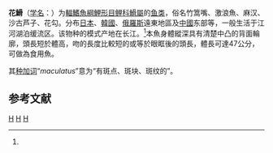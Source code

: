 {{Speciesbox
| name = 花䱻
| status = NE
| status_system = IUCN3.1
| image = Hemibarbus maculatus.JPG
| genus = Hemibarbus
| species = maculatus
| authority = [[彼得·布莱克尔|Bleeker]], 1871<ref name='id6121'>{{cite web| url =http://www.bioinfo.cn/db05/BjdwSpecies.php?action=view&id=6121| title =花䱻| work =中国动物物种编目数据库| publisher =中国科学院微生物研究所| author =中国科学院动物研究所| accessdate =2009-04-11| deadurl =yes| archiveurl =https://web.archive.org/web/20160305055844/http://www.bioinfo.cn/db05/BjdwSpecies.php?action=view&id=6121| archivedate =2016-03-05}}</ref>
| synonyms = *''Acanthogobio paltschevskii''<br /><small>Nikolskii, 1903</small>
*''Barbus semibarbus''<br /><small>Günther, 1889</small>
*''Gobiobarbus labeo maculatus''<br /><small>Bleeker, 1871</small>
*''Hemibarbus joiteni''<br /><small>Jordan & Starks, 1904</small>
*''Hemibarbus labeo maculatus''<br /><small>Bleeker, 1871</small>
}}

'''花䱻'''（[[学名|学名]]：{{lang|la|''Hemibarbus maculatus''}}）为[[輻鰭魚綱|輻鰭魚綱]][[鯉形目|鯉形目]][[鲤科|鲤科]][[䱻屬|䱻屬]]的[[鱼类|鱼类]]，俗名竹篙嘴、激浪魚、麻汉、沙古芦子、花勾。分布[[日本|日本]]、[[韓國|韓國]]、[[俄羅斯|俄羅斯]]遠東地區及[[中國|中國]]东部等，一般生活于江河湖泊缓流区。该物种的模式产地在长江。<ref name='id6121'/>本魚身體縱深具有清楚中凸的背面輪廓，頭長短於體高，吻的長度比較短的或等於眼眶後的頭長，體長可達47公分，可做為食用魚。

其[[种加词|种加词]]“''maculatus''”意为“有斑点、斑块、斑纹的”。

== 参考文献 ==
{{reflist}}

{{Taxonbar|from=Q5733688}}

[[Category:食用鱼|H]]
[[Category:䱻屬|H]]
[[Category:1871年描述的鱼类|H]]


{{鯉形目小作品}}